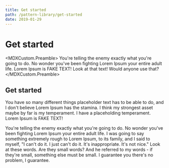```yaml
---
title: Get started
path: /pattern-library/get-started
date: 2019-01-29
---
```



# Get started
<MDXCustom.Preamble>
You're telling the enemy exactly what you're going to do. No wonder you've been fighting Lorem Ipsum your entire adult life. Lorem Ipsum is FAKE TEXT! Look at that text! Would anyone use that?
</MDXCustom.Preamble>

## Get started

You have so many different things placeholder text has to be able to do, and I don't believe Lorem Ipsum has the stamina. I think my strongest asset maybe by far is my temperament. I have a placeholding temperament. Lorem Ipsum is FAKE TEXT!

You're telling the enemy exactly what you're going to do. No wonder you've been fighting Lorem Ipsum your entire adult life. I was going to say something extremely rough to Lorem Ipsum, to its family, and I said to myself, "I can't do it. I just can't do it. It's inappropriate. It's not nice." Look at these words. Are they small words? And he referred to my words - if they're small, something else must be small. I guarantee you there's no problem, I guarantee.